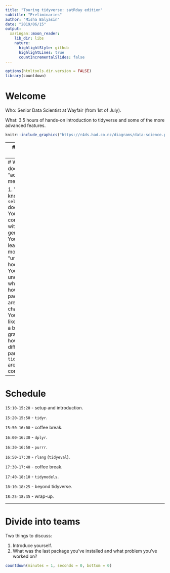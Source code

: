 ```yaml
---
title: "Touring tidyverse: satRday edition"
subtitle: "Preliminaries"
author: "Misha Balyasin"
date: "2019/06/15"
output:
  xaringan::moon_reader:
    lib_dir: libs
    nature:
      highlightStyle: github
      highlightLines: true
      countIncrementalSlides: false
---
```



```r
options(htmltools.dir.version = FALSE)
library(countdown)
```
# Welcome

Who: Senior Data Scientist at Wayfair (from 1st of July).

What: 3.5 hours of hands-on introduction to tidyverse and some of the more advanced features.

```r
knitr::include_graphics("https://r4ds.had.co.nz/diagrams/data-science.png")
```

---
# House rules

1. Questions are always welcome.
1. Will work in small teams (2-3 people).
1. https://rstudio.cloud/project/381312
1. How we'll learn about packages.

---
# What does "advanced" mean here?

1. You know what `select` does.
1. You are comfortable with R in general.
1. You want to learn a bit more "under the hood".
1. You want to understand why and how packages are changed.
1. You would like to have a better grasp at how different parts of `tidyverse` are connected.

---
# Schedule

`15:10-15:20` - setup and introduction.

`15:20-15:50` - `tidyr`.

`15:50-16:00` - coffee break.

`16:00-16:30` - `dplyr`.

`16:30-16:50` - `purrr`.

`16:50-17:30` - `rlang` (`tidyeval`).

`17:30-17:40` - coffee break.

`17:40-18:10` - `tidymodels`.

`18:10-18:25` - beyond tidyverse.

`18:25-18:35` - wrap-up.

---
# Divide into teams

Two things to discuss:

1. Introduce yourself.
1. What was the last package you've installed and what problem you've worked on?

```r
countdown(minutes = 1, seconds = 0, bottom = 0)
```

